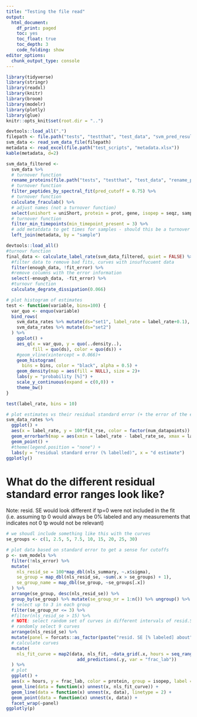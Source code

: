 ```yaml
---
title: "Testing the file read"
output: 
  html_document:
    df_print: paged
    toc: yes
    toc_float: true
    toc_depth: 3
    code_folding: show
editor_options: 
  chunk_output_type: console
---
```


```r
library(tidyverse)
library(stringr)
library(readxl)
library(knitr)
library(broom)
library(modelr)
library(plotly)
library(glue)
knitr::opts_knit$set(root.dir = "..") 
```


```r
devtools::load_all(".")
filepath <- file.path("tests", "testthat", "test_data", "svm_pred_results.csv")
svm_data <- read_svm_data_file(filepath)
metadata <- read_excel(file.path("test_scripts", "metadata.xlsx"))
kable(metadata, d=2)
```



```r
svm_data_filtered <- 
  svm_data %>% 
  # turnover function
  rename_proteins(file.path("tests", "testthat", "test_data", "rename_prot.xlsx")) %>% 
  # turnover function
  filter_peptides_by_spectral_fit(pred_cutoff = 0.75) %>% 
  # turnover function
  calculate_fraculab() %>% 
  # adjust names (not a turnover function)
  select(unishort = uniShort, protein = prot, gene, isopep = seqz, sample, frac_ulab, frac_lab) %>% 
  # turnover function
  filter_min_timepoints(min_timepoint_present = 3) %>% 
  # add metatdata to get times for samples - should this be a turnover function?
  left_join(metadata, by = "sample")
```

```r
devtools::load_all()
#turnovr function
final_data <- calculate_label_rate(svm_data_filtered, quiet = FALSE) %>% 
  #filter data to remove bad fits, curves with insuffucuent data
  filter(enough_data, !fit_error) %>% 
  #remove columns with the error information
  select(-enough_data, -fit_error) %>% 
  #turnovr function
  calculate_degrate_dissipation(0.066)
```



```r
# plot histogram of estimates
test <- function(variable, bins=100) {
  var_quo <- enquo(variable)
  bind_rows(
    svm_data_rates %>% mutate(ds="set1", label_rate = label_rate+0.1),
    svm_data_rates %>% mutate(ds="set2")
  ) %>% 
    ggplot() + 
    aes_q(x = var_quo, y = quo(..density..), 
          fill = quo(ds), color = quo(ds)) + 
    #geom_vline(xintercept = 0.066)+
    geom_histogram(
      bins = bins, color = "black", alpha = 0.5) +
    geom_density(map = aes(fill = NULL), size = 2)+
    labs(y = "probability [%]") + 
    scale_y_continuous(expand = c(0,0)) +
    theme_bw()
}

test(label_rate, bins = 10)
```




```r
# plot estimates vs their residual standard error (+ the error of the estimate itself)
svm_data_rates %>%
  ggplot() +
  aes(x = label_rate, y = 100*fit_rse, color = factor(num_datapoints)) +
  geom_errorbarh(map = aes(xmin = label_rate - label_rate_se, xmax = label_rate + label_rate_se)) +
  geom_point() +
  #theme(legend.position = "none") + 
  labs(y = "residual standard error (% labelled)", x = "d estimate")
ggplotly()
```

# What do the different residual standard error ranges look like?

Note: resid. SE would look different if tp=0 were not included in the fit (i.e. assuming tp 0 would always be 0% labeled and any measurements that indicates not 0 tp would not be relevant)

```r
# we shoudl include something like this with the curves
se_groups <- c(1, 2.5, 5, 7.5, 10, 15, 20, 25, 30)

# plot data based on standard error to get a sense for cutoffs
p <- svm_models %>%
  filter(!nls_error) %>%
  mutate(
    nls_resid_se = 100*map_dbl(nls_summary, ~.x$sigma),
    se_group = map_dbl(nls_resid_se, ~sum(.x > se_groups) + 1),
    se_group_name = map_dbl(se_group, ~se_groups[.x])
  ) %>%
  arrange(se_group, desc(nls_resid_se)) %>% 
  group_by(se_group) %>% mutate(se_group_nr = 1:n()) %>% ungroup() %>% 
  # select up to 3 in each group
  filter(se_group_nr <= 3) %>% 
  #filter(nls_resid_se > 15) %>%
  # NOTE: select random set of curves in different intervals of resid.SE
  # randomly select 9 curves
  arrange(nls_resid_se) %>% 
  mutate(panel = forcats::as_factor(paste("resid. SE [% labeled] about", se_group_name))) %>% 
  # calculate curves
  mutate(
    nls_fit_curve = map2(data, nls_fit, ~data_grid(.x, hours = seq_range(hours, 20)) %>%
                           add_predictions(.y, var = "frac_lab"))
  ) %>%
  # plot
  ggplot() +
  aes(x = hours, y = frac_lab, color = protein, group = isopep, label = nls_resid_se) +
  geom_line(data = function(x) unnest(x, nls_fit_curve)) +
  geom_line(data = function(x) unnest(x, data), linetype = 2) +
  geom_point(data = function(x) unnest(x, data)) +
  facet_wrap(~panel)
ggplotly(p)
```

